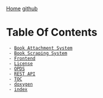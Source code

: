 [[index|Home]] [[https://github.com/th3r00t/pyShelf.git|github]]
= Table Of Contents =
  - [[Book Attachment System]]
  - [[Book Scraping System]]
  - [[Frontend]]
  - [[License]]
  - [[OPDS]]
  - [[REST API]]
  - [[TOC]]
  - [[doxygen]]
  - [[index]]
